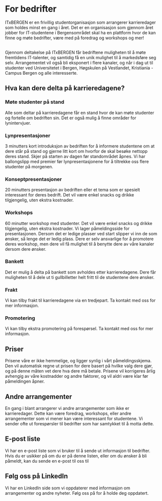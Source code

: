 
# For bedrifter

ITxBERGEN er en frivillig studentorganisasjon som arrangerer karrieredager som holdes minst en gang i året.
Det er en organisasjon som gjennom året jobber for IT-studentene i Bergensområdet skal ha en plattform hvor de kan finne og møte bedrifter, være med på foredrag og workshops og mer!

<br />
Gjennom deltakelse på ITxBERGEN får bedriftene muligheten til å møte fremtidens IT-talenter,
og samtidig få en unik mulighet til å markedsføre seg selv. Arrangementet vil også
bli eksponert i flere kanaler, og når i dag ut til studenter ved Universitetet i
Bergen, Høgskulen på Vestlandet, Kristiania - Campus Bergen og alle interesserte.

## Hva kan dere delta på karrieredagene?

### Møte studenter på stand

Alle som deltar på karrieredagene får en stand hvor de kan møte studenter og fortelle om bedriften sin. Det er også mulig å finne områder for lynintervjuer.

### Lynpresentasjoner

3 minutters kort introduksjon av bedriften for å informere studentene om at dere står på stand og gjerne litt kort om hvorfor de skal besøke nettopp deres stand. Skjer på starten av dagen før standområdet åpnes. Vi har ballongslipp med premier før lynpresentasjonene for å tiltrekke oss flere studenter på morgenen.

### Konseptpresentasjoner

20 minutters presentasjon av bedriften eller et tema som er spesielt interessant for deres bedrift. Det vil være enkel snacks og drikke tilgjengelig, uten ekstra kostnader.

### Workshops

60 minutter workshop med studenter. Det vil være enkel snacks og drikke tilgjengelig, uten ekstra kostnader. Vi lager påmeldingsside for presentasjonen. Dersom det er ledige plasser ved start slipper vi inn de som ønsker, så lenge det er ledig plass. Dere er selv ansvarlige for å promotere deres workshop, men dere vil få mulighet til å benytte dere av våre kanaler dersom dere ønsker.

### Bankett

Det er mulig å delta på bankett som avholdes etter karrieredagene. Dere får muligheten til å dele ut ti gullbilletter helt fritt til de studentene dere ønsker.

### Frakt

Vi kan tilby frakt til karrieredagene via en tredjepart. Ta kontakt med oss for mer informasjon.

### Promotering

Vi kan tilby ekstra promotering på forespørsel. Ta kontakt med oss for mer informasjon.

## Priser

Prisene våre er ikke hemmelige, og ligger synlig i vårt påmeldingsskjema. Den vil automatisk regne ut prisen for dere basert på hvilke valg dere gjør, og på denne måten vet dere hva dere må betale.
Prisene vil korrigeres årlig avhengig av våre kostnadder og andre faktorer, og vil aldri være klar før påmeldingen åpner.

## Andre arrangementer

En gang i blant arrangerer vi andre arrangementer som ikke er karrieredager. Dette kan være foredrag, workshops, eller andre arrangementer som vi mener kan være interessant for studentene. Vi sender ofte ut forespørsler til bedrifter som har samtykket til å motta dette.

## E-post liste

Vi har en e-post liste som vi bruker til å sende ut informasjon til bedrifter. Hvis du er usikker på om du er på denne listen, eller om du ønsker å bli påmeldt, kan du sende en e-post til oss til <ExternalLink href="mailto:kontakt@ixb.no" linkText="kontakt@ixb.no"/>

## Følg oss på LinkedIn

Vi har en LinkedIn side som vi oppdaterer med informasjon om arrangementer og andre nyheter. Følg oss på <ExternalLink href="https://www.linkedin.com/company/echo-karriere/" linkText="LinkedIn"/> for å holde deg oppdatert.
